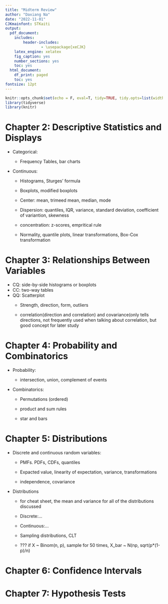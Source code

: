 ```yaml
---
title: "Midterm Review"
author: "Daxiang Na"
date: "2022-11-01"
CJKmainfont: STKaiti
output: 
  pdf_document: 
    includes:
        header-includes:
                - \usepackage{xeCJK}
    latex_engine: xelatex
    fig_caption: yes
    number_sections: yes
    toc: yes
  html_document:
    df_print: paged
    toc: yes
fontsize: 12pt
---
```


```r
knitr::opts_chunk$set(echo = F, eval=T, tidy=TRUE, tidy.opts=list(width.cutoff=70))
library(tidyverse)
library(knitr)
```

# Chapter 2: Descriptive Statistics and Displays

-   Categorical:

    -   Frequency Tables, bar charts

-   Continuous:

    -   Histograms, Sturges' formula

    -   Boxplots, modified boxplots

    -   Center: mean, trimeed mean, median, mode

    -   Dispersion: quantiles, IQR, variance, standard deviation, coefficient of variantion, skewness

    -   concentration: z-scores, empritical rule

    -   Normality, quantile plots, linear transformations, Box-Cox transformation

# Chapter 3: Relationships Between Variables

-   CQ: side-by-side histograms or boxplots
-   CC: two-way tables
-   QQ: Scatterplot
    -   Strength, direction, form, outliers

    -   correlation(direction and correlation) and covariance(only tells directions, not frequently used when talking about correlation, but good concept for later study

# Chapter 4: Probability and Combinatorics

-   Probability:

    -   intersection, union, complement of events

-   Combinatorics:

    -   Permutations (ordered)

    -   product and sum rules

    -   star and bars

# Chapter 5: Distributions

-   Discrete and continuous random variables:

    -   PMFs. PDFs, CDFs, quantiles

    -   Expacted value, linearity of expectation, variance, transformations

    -   independence, covariance

-   Distributions

    -   for cheat sheet, the mean and variance for all of the distributions discussed

    -   Discrete:...

    -   Continuous:...

    -   Sampling distributions, CLT

    -   ??? if X \~ Binom(n, p), sample for 50 times, X_bar \~ N(np, sqrt(p\*(1-p)/n)

# Chapter 6: Confidence Intervals

# Chapter 7: Hypothesis Tests
